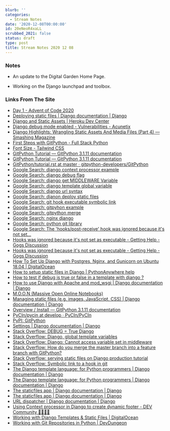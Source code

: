 ```yaml
---
blurb: ''
categories:
  - Stream Notes
date: '2020-12-08T00:00:00'
id: 20eNeoR4xaLL
scrubbed_2021: false
status: draft
type: post
title: Stream Notes 2020 12 08
---
```


### Notes 

- An update to the Digital Garden Home Page. 

- Working on the Django launchpad and toolbox. 


### Links From The Site


- [Day 1 - Advent of Code 2020](https://adventofcode.com/2020/day/1)
- [Deploying static files | Django documentation | Django](https://docs.djangoproject.com/en/3.1/howto/static-files/deployment/)
- [Django and Static Assets | Heroku Dev Center](https://devcenter.heroku.com/articles/django-assets)
- [Django debug mode enabled - Vulnerabilities - Acunetix](https://www.acunetix.com/vulnerabilities/web/django-debug-mode-enabled/)
- [Django Highlights: Wrangling Static Assets And Media Files (Part 4) — Smashing Magazine](https://www.smashingmagazine.com/2020/06/django-highlights-wrangling-static-assets-media-files-part-4/)
- [First Steps with GitPython - Full Stack Python](https://www.fullstackpython.com/blog/first-steps-gitpython.html)
- [Font Size - Tailwind CSS](https://tailwindcss.com/docs/font-size)
- [GitPython Tutorial — GitPython 3.1.11 documentation](https://gitpython.readthedocs.io/en/stable/tutorial.html#tutorial-label)
- [GitPython Tutorial — GitPython 3.1.11 documentation](https://gitpython.readthedocs.io/en/stable/tutorial.html)
- [GitPython/tutorial.rst at master · gitpython-developers/GitPython](https://github.com/gitpython-developers/GitPython/blob/master/doc/source/tutorial.rst)
- [Google Search: django context processor example](https://www.google.com/search?client=safari&rls=en&q=django+context+processor+example&ie=UTF-8&oe=UTF-8)
- [Google Search: django debug flag](https://www.google.com/search?client=safari&rls=en&q=django+debug+flag&ie=UTF-8&oe=UTF-8)
- [Google Search: django get MIDDLEWARE Variable](https://www.google.com/search?client=safari&rls=en&q=django+get+MIDDLEWARE+Variable&ie=UTF-8&oe=UTF-8)
- [Google Search: django template global variable](https://www.google.com/search?client=safari&rls=en&q=django+template+global+variable&ie=UTF-8&oe=UTF-8)
- [Google Search: django url syntax](https://www.google.com/search?client=safari&rls=en&q=django+url+syntax&ie=UTF-8&oe=UTF-8)
- [Google Search: djanon deploy static files](https://www.google.com/search?client=safari&rls=en&q=djanon+deploy+static+files&ie=UTF-8&oe=UTF-8)
- [Google Search: git hook executable symbolic link](https://www.google.com/search?client=safari&rls=en&q=git+hook+executable+symbolic+link&ie=UTF-8&oe=UTF-8)
- [Google Search: gitpyhon example](https://www.google.com/search?client=safari&rls=en&q=gitpyhon+example&ie=UTF-8&oe=UTF-8)
- [Google Search: gitpython merge](https://www.google.com/search?client=safari&rls=en&q=gitpython+merge&ie=UTF-8&oe=UTF-8)
- [Google Search: nginx django](https://www.google.com/search?client=safari&rls=en&q=nginx+django&ie=UTF-8&oe=UTF-8)
- [Google Search: python git library](https://www.google.com/search?client=safari&rls=en&q=python+git+library&ie=UTF-8&oe=UTF-8)
- [Google Search: The 'hooks/post-receive' hook was ignored because it's not set...](https://www.google.com/search?newwindow=1&client=safari&rls=en&ei=-SXQX9CMMsPy5gLDx6OgAg&q=The+%27hooks%2Fpost-receive%27+hook+was+ignored+because+it%27s+not+set+as+executable+symbolic+link&oq=The+%27hooks%2Fpost-receive%27+hook+was+ignored+because+it%27s+not+set+as+executable+symbolic+link&gs_lcp=CgZwc3ktYWIQAzoECAAQRzoHCAAQyQMQHjoFCAAQyQM6BAghEApQ3kBYhlVgpldoAHACeAGAAcgBiAGTDJIBBjE0LjIuMZgBAKABAaoBB2d3cy13aXrIAQjAAQE&sclient=psy-ab&ved=0ahUKEwiQ7dy73b_tAhVDuVkKHcPjCCQQ4dUDCAw&uact=5)
- [Hooks was ignored because it's not set as executable - Getting Help - Gogs Discussion](https://discuss.gogs.io/t/hooks-was-ignored-because-its-not-set-as-executable/1866)
- [Hooks was ignored because it's not set as executable - Getting Help - Gogs Discussion](https://discuss.gogs.io/t/hooks-was-ignored-because-its-not-set-as-executable/1866/9)
- [How To Set Up Django with Postgres, Nginx, and Gunicorn on Ubuntu 18.04 | DigitalOcean](https://www.digitalocean.com/community/tutorials/how-to-set-up-django-with-postgres-nginx-and-gunicorn-on-ubuntu-18-04)
- [How to setup static files in Django | PythonAnywhere help](https://help.pythonanywhere.com/pages/DjangoStaticFiles/)
- [How to test if debug is true or false in a template with django ?](https://moonbooks.org/Articles/How-to-test-if-debug-is-true-or-false-in-a-template-with-django-/)
- [How to use Django with Apache and mod_wsgi | Django documentation | Django](https://docs.djangoproject.com/en/3.1/howto/deployment/wsgi/modwsgi/#serving-files)
- [M.O.O.N (Massive Open Online Notebooks)](https://moonbooks.org/)
- [Managing static files (e.g. images, JavaScript, CSS) | Django documentation | Django](https://docs.djangoproject.com/en/3.1/howto/static-files/)
- [Overview / Install — GitPython 3.1.11 documentation](https://gitpython.readthedocs.io/en/stable/intro.html)
- [PyCIn/pycin at develop · PyCIn/PyCIn](https://github.com/PyCIn/PyCIn/tree/develop/pycin)
- [PyPI: GitPython](https://pypi.org/project/GitPython/)
- [Settings | Django documentation | Django](https://docs.djangoproject.com/en/3.1/ref/settings/)
- [Stack Overflow: DEBUG = True Django](https://stackoverflow.com/questions/14470601/debug-true-django)
- [Stack Overflow: Django, global template variables](https://stackoverflow.com/questions/2223429/django-global-template-variables)
- [Stack Overflow: Django: Cannot access variable set in middleware](https://stackoverflow.com/questions/46554754/django-cannot-access-variable-set-in-middleware)
- [Stack Overflow: How do you merge the master branch into a feature branch with GitPython?](https://stackoverflow.com/questions/36799362/how-do-you-merge-the-master-branch-into-a-feature-branch-with-gitpython)
- [Stack Overflow: serving static files on Django production tutorial](https://stackoverflow.com/questions/5756614/serving-static-files-on-django-production-tutorial)
- [Stack Overflow: Symbolic link to a hook in git](https://stackoverflow.com/questions/4592838/symbolic-link-to-a-hook-in-git)
- [The Django template language: for Python programmers | Django documentation | Django](https://docs.djangoproject.com/en/dev/ref/templates/api/#writing-your-own-context-processors)
- [The Django template language: for Python programmers | Django documentation | Django](https://docs.djangoproject.com/en/3.1/ref/templates/api/)
- [The staticfiles app | Django documentation | Django](https://docs.djangoproject.com/en/3.1/ref/contrib/staticfiles/#django-admin-collectstatic)
- [The staticfiles app | Django documentation | Django](https://docs.djangoproject.com/en/3.1/ref/contrib/staticfiles/)
- [URL dispatcher | Django documentation | Django](https://docs.djangoproject.com/en/3.1/topics/http/urls/)
- [Using Context processor in Django to create dynamic footer - DEV Community 👩‍💻👨‍💻](https://dev.to/harveyhalwin/using-context-processor-in-django-to-create-dynamic-footer-45k4)
- [Working with Django Templates &amp; Static Files | DigitalOcean](https://www.digitalocean.com/community/tutorials/working-with-django-templates-static-files)
- [Working with Git Repositories in Python | DevDungeon](https://www.devdungeon.com/content/working-git-repositories-python)
